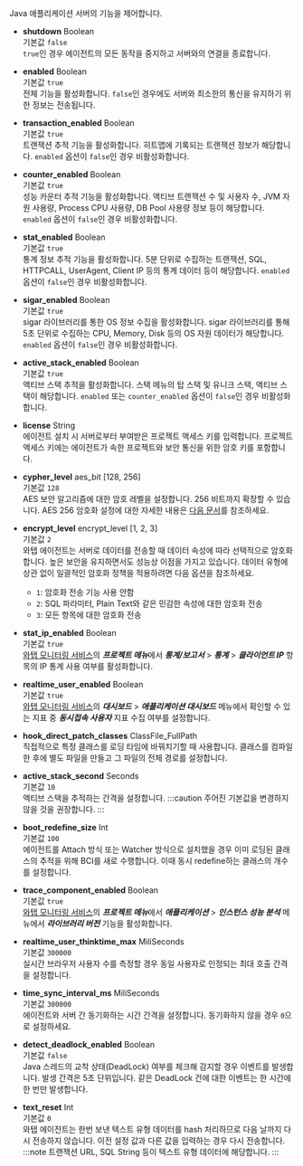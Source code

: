 Java 애플리케이션 서버의 기능을 제어합니다.

* **shutdown** <span class='type'>Boolean</span><br/>
    기본값 `false`<br/>
    `true`인 경우 에이전트의 모든 동작을 중지하고 서버와의 연결을 종료합니다.

* **enabled** <span class='type'>Boolean</span><br/>
    기본값 `true`<br/>
    전체 기능을 활성화합니다. `false`인 경우에도 서버와 최소한의 통신을 유지하기 위한 정보는 전송됩니다.

* **transaction_enabled** <span class='type'>Boolean</span><br/>
    기본값 `true`<br/>
    트랜잭션 추적 기능을 활성화합니다. 히트맵에 기록되는 트랜잭션 정보가 해당합니다. `enabled` 옵션이 `false`인 경우 비활성화합니다.

* **counter_enabled** <span class='type'>Boolean</span><br/>
    기본값 `true`<br/>
    성능 카운터 추적 기능을 활성화합니다. 액티브 트랜잭션 수 및 사용자 수, JVM 자원 사용량, Process CPU 사용량, DB Pool 사용량 정보 등이 해당합니다. `enabled` 옵션이 `false`인 경우 비활성화합니다.

* **stat_enabled** <span class='type'>Boolean</span><br/>
    기본값 `true`<br/>
    통계 정보 추적 기능을 활성화합니다. 5분 단위로 수집하는 트랜잭션, SQL, HTTPCALL, UserAgent, Client IP 등의 통계 데이터 등이 해당합니다. `enabled` 옵션이 `false`인 경우 비활성화합니다.

* **sigar_enabled** <span class='type'>Boolean</span><br/>
    기본값 `true`<br/>
    sigar 라이브러리를 통한 OS 정보 수집을 활성화합니다. sigar 라이브러리를 통해 5초 단위로 수집하는 CPU, Memory, Disk 등의 OS 자원 데이터가 해당합니다. `enabled` 옵션이 `false`인 경우 비활성화합니다.

* **active_stack_enabled** <span class='type'>Boolean</span><br/>
    기본값 `true`<br/>
    액티브 스택 추적을 활성화합니다. 스택 메뉴의 탑 스택 및 유니크 스택, 액티브 스택이 해당합니다. `enabled` 또는 `counter_enabled` 옵션이 `false`인 경우 비활성화합니다.

* **license** <span class='type'>String</span><br/>
    에이전트 설치 시 서버로부터 부여받은 프로젝트 액세스 키를 입력합니다. 프로젝트 액세스 키에는 에이전트가 속한 프로젝트와 보안 통신을 위한 암호 키를 포함합니다.

* **cypher_level** <span class='type'>aes_bit [128, 256]</span><br/>
    기본값 `128`<br/>
    AES 보안 알고리즘에 대한 암호 레벨을 설정합니다. 256 비트까지 확장할 수 있습니다. AES 256 암호화 설정에 대한 자세한 내용은 [다음 문서](../java/aes-256-encryption)를 참조하세요.

* **encrypt_level** <span class='type'>encrypt_level [1, 2, 3]</span><br/>
    기본값 `2`<br/>
    와탭 에이전트는 서버로 데이터를 전송할 때 데이터 속성에 따라 선택적으로 암호화합니다. 높은 보안을 유지하면서도 성능상 이점을 가지고 있습니다. 데이터 유형에 상관 없이 일괄적인 암호화 정책을 적용하려면 다음 옵션을 참조하세요.
    * `1`: 암호화 전송 기능 사용 안함
    * `2`: SQL 파라미터, Plain Text와 같은 민감한 속성에 대한 암호화 전송
    * `3`: 모든 항목에 대한 암호화 전송

* **stat_ip_enabled** <span class='type'>Boolean</span><br/>
    기본값 `true`<br/>
    [와탭 모니터링 서비스](https://service.whatap.io)의 ***프로젝트 메뉴***에서 ***통계/보고서*** > ***통계*** > ***클라이언트 IP*** 항목의 IP 통계 사용 여부를 활성화합니다.

* **realtime_user_enabled** <span class='type'>Boolean</span><br/>
    기본값 `true`<br/>
    [와탭 모니터링 서비스](https://service.whatap.io)의 ***대시보드*** > ***애플리케이션 대시보드*** 메뉴에서 확인할 수 있는 지표 중 ***동시접속 사용자*** 지표 수집 여부를 설정합니다.

* **hook_direct_patch_classes** <span class='type'>ClassFile_FullPath</span><br/>
    직접적으로 특정 클래스를 로딩 타임에 바꿔치기할 때 사용합니다. 클래스를 컴파일한 후에 별도 파일을 만들고 그 파일의 전체 경로를 설정합니다.

* **active_stack_second** <span class='type'>Seconds</span><br/>
    기본값 `10`<br/>
    액티브 스택을 추적하는 간격을 설정합니다.
:::caution
주어진 기본값을 변경하지 않을 것을 권장합니다.
:::

* **boot_redefine_size** <span class='type'>Int</span><br/>
    기본값 `100`<br/>
    에이전트를 Attach 방식 또는 Watcher 방식으로 설치했을 경우 이미 로딩된 클래스의 추적을 위해 BCI를 새로 수행합니다. 이때 동시 redefine하는 클래스의 개수를 설정합니다.

<!-- 담당자 확인 필요 -->
* **trace_component_enabled** <span class='type'>Boolean</span><br/>
    기본값 `true`<br/>
    [와탭 모니터링 서비스](https://service.whatap.io)의 ***프로젝트 메뉴***에서 ***애플리케이션*** > ***인스턴스 성능 분석*** 메뉴에서 ***라이브러리 버전*** 기능을 활성화합니다.

* **realtime_user_thinktime_max** <span class='type'>MiliSeconds</span><br/>
    기본값 `300000`<br/>
    실시간 브라우저 사용자 수를 측정할 경우 동일 사용자로 인정되는 최대 호출 간격을 설정합니다.

* **time_sync_interval_ms** <span class='type'>MiliSeconds</span><br/>
기본값 `300000`<br/>에이전트와 서버 간 동기화하는 시간 간격을 설정합니다. 동기화하지 않을 경우 `0`으로 설정하세요.

* **detect_deadlock_enabled** <span class='type'>Boolean</span><br/>
    기본값 `false`<br/>
    Java 스레드의 교착 상태(DeadLock) 여부를 체크해 감지할 경우 이벤트를 발생합니다. 발생 간격은 5초 단위입니다. 같은 DeadLock 건에 대한 이벤트는 한 시간에 한 번만 발생합니다.

* **text_reset** <span class='type'>Int</span><br/>
    기본값 `0`<br/>
    와탭 에이전트는 한번 보낸 텍스트 유형 데이터를 hash 처리하므로 다음 날까지 다시 전송하지 않습니다. 이전 설정 값과 다른 값을 입력하는 경우 다시 전송합니다.
:::note
트랜잭션 URL, SQL String 등이 텍스트 유형 데이터에 해당합니다.
:::